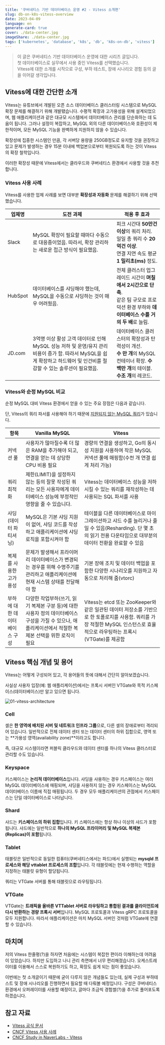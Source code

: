 ```yaml
---
title: '쿠버네티스 기반 데이터베이스 운영 #2 - Vitess 소개편'
slug: db-on-k8s-vitess-overview
date: 2023-04-09
language: en
generate-card: true
cover: ./data-center.jpg
imageShare: ./data-center.jpg
tags: ['kubernetes', 'database', 'k8s', 'db', 'k8s-on-db', 'vitess']
---
```


> 이 글은 쿠버네티스 기반 데이터베이스 운영에 대한 시리즈 글입니다.  
> 첫 데이터베이스로 실무에서 사용 중인 Vitess를 선택했습니다.  
> Vitess에 대한 소개를 시작으로 구성, 부하 테스트, 장애 시나리오 경험 등의 글을 이어갈 생각입니다.

## Vitess에 대한 간단한 소개

Vitess는 유튜브에서 개발된 오픈 소스 데이터베이스 클러스터링 시스템으로 MySQL 확장 문제를 해결하기 위해 개발됐습니다. 수평적 확장과 고가용성을 위해 설계되었으며, 웹 애플리케이션과 같은 대규모 시스템에서 데이터베이스 관리를 단순화하는 데 도움이 됩니다. 그러나 설정이 복잡하고, MySQL 외의 다른 데이터베이스와 호환성이 제한적이며, 모든 MySQL 기능을 완벽하게 지원하지 않을 수 있습니다.

확장성에 집중한 시스템인 만큼, 각 서버당 용량을 250GB정도로 유지할 것을 권장하고 있고 문제가 발생하는 경우 15분 이내에 백업본으로부터 복원되도록 하는 것이 Vitess의 확장 철학입니다.

이러한 확장성 때문에 Vitess에서는 클라우드와 쿠버네티스 환경에서 사용할 것을 추천합니다.

### Vitess 사용 사례

Vitess를 사용한 업체 사례를 보면 대부분 **확장성과 자동화** 문제를 해결하기 위해 선택했습니다.

| 업체명  | 도전 과제                                                                                                                                                                | 적용 후 효과                                                                                                                                    |
| ------- | ------------------------------------------------------------------------------------------------------------------------------------------------------------------------ | ----------------------------------------------------------------------------------------------------------------------------------------------- |
| Slack   | MySQL 확장이 필요할 때마다 수동으로 대응중이었음. 따라서, 확장 관리하는 새로운 접근 방식이 필요했음.                                                                     | 피크 시간대 **50만건 이상**의 쿼리 처리. <br/>일일 총 쿼리 수 **20억건 이상**. <br/> 연결 지연 속도 평균 **1 밀리초(ms)** 정도.                 |
| HubSpot | 데이터베이스를 샤딩해야 했는데, MySQL을 수동으로 샤딩하는 것이 매우 어려웠음.                                                                                            | 전체 클러스터 업그레이드 시간이 **며칠에서 2시간으로 단축**. <br/> 같은 팀 규모로 프로덕션 환경 부하와 **데이터베이스 수를 거의 두 배**로 늘림. |
| JD.com  | 3억명 이상 활성 고객 데이터로 인해 MySQL 성능 저하 및 운영/유지 관리 비용이 증가 함. 따라서 MySQL을 쉽게 확장하고 하드웨어 및 인건비를 절감할 수 있는 솔루션이 필요했음. | 데이터베이스 클러스터의 확장성과 탄력성이 개선. <br/> **수 만 개**의 MySQL 컨테이너 확장. **수 백만 개**의 테이블. **수조 개**의 레코드.        |

### Vitess와 순정 MySQL 비교

순정 MySQL 대비 Vitess 환경에서 얻을 수 있는 주요 장점은 다음과 같습니다.

단, Vitess의 쿼리 파서를 사용해야 하기 때문에 [지원되지 않는 MySQL 쿼리](https://github.com/vitessio/vitess/blob/main/go/vt/vtgate/planbuilder/testdata/unsupported_cases.json)가 있습니다.

| 항목                          | Vanilla MySQL                                                                                                                                            | Vitess                                                                                                                                                                      |
| ----------------------------- | -------------------------------------------------------------------------------------------------------------------------------------------------------- | --------------------------------------------------------------------------------------------------------------------------------------------------------------------------- |
| 커넥션 풀                     | 사용자가 많아질수록 더 많은 RAM을 추가해야 되고, 연결을 얻는 데 상당한 CPU 비용 필요                                                                     | 경량의 연결을 생성하고, Go의 동시성 지원을 사용하여 작은 MySQL 커넥션 풀에 매핑함(수천 개 연결 쉽게 처리 가능)                                                              |
| 쿼리 최적화                   | 제한(LIMIT)을 설정하지 않는 등의 잘못 작성된 쿼리는 모든 사용자에게 데이터베이스 성능에 부정적인 영향을 줄 수 있습니다.                                  | Vitess는 데이터베이스 성능을 저하시킬 수 있는 쿼리를 재작성하는 데 사용되는 SQL 파서를 사용                                                                                 |
| 샤딩 (데이터 파티셔닝)        | MySQL은 기본 샤딩 지원이 없어, 샤딩 코드를 작성하고 애플리케이션에 샤딩 로직을 포함시켜야 함                                                             | 테이블을 다른 데이터베이스로 마이그레이션하고 샤드 수를 늘리거나 줄일 수 있음(Resharding). 단 몇 초의 읽기 전용 다운타임으로 대부분의 데이터 전환을 완료할 수 있음          |
| 복제를 사용한 고가용성        | 문제가 발생해서 프라이머리 데이터베이스가 변경되는 경우를 위해 수명주기를 관리하고 애플리케이션에 현재 시스템 상태를 전달해야 함                         | 기본 장애 조치 및 데이터 백업을 포함한 다양한 시나리오를 지원하고 자동으로 처리해 줌(vtorc)                                                                                 |
| 부하에 대한 데이터베이스 구성 | 다양한 작업부하(쓰기, 읽기 복제본 구분 등)에 대한 사용자 정의 데이터베이스 구성을 가질 수 있으나, 애플리케이션에서 적절한 복제본 선택을 위한 로직이 필요 | Vitess는 etcd 또는 ZooKeeper와 같은 일관된 데이터 저장소를 기반으로 한 토폴로지를 사용함. 쿼리를 가장 적절한 MySQL 인스턴스로 효율적으로 라우팅하는 프록시(VTGate)를 제공함 |

## Vitess 핵심 개념 및 용어

Vitess는 어떻게 구성되어 있고, 각 용어들의 뜻에 대해서 간단히 알아보겠습니다.

사실상 사용자 입장(예: 웹 애플리케이션)에서는 프록시 서버인 VTGate와 목적 키스페이스(데이터베이스)만 알고 있으면 됩니다.

![01-vitess-architecture](./01-vitess-architecture.png)

### Cell

셀은 **한 영역에 배치된 서버 및 네트워크 인프라 그룹**으로, 다른 셀의 장애로부터 격리되어 있습니다. 일반적으로 전체 데이터 센터 또는 데이터 센터의 하위 집합으로, 영역 또는 **가용성 영역(availability zone)**이라고도 합니다.

즉, 대규모 시스템이라면 퍼블릭 클라우드와 데이터 센터를 하나의 Vitess 클러스터로 관리할 수도 있습니다.

### Keyspace

키스페이스는 **논리적 데이터베이스**입니다. 샤딩을 사용하는 경우 키스페이스는 여러 MySQL 데이터베이스에 매핑되며, 샤딩을 사용하지 않는 경우 키스페이스는 MySQL 데이터베이스 이름에 직접 매핑됩니다. 두 경우 모두 애플리케이션의 관점에서 키스페이스는 단일 데이터베이스로 나타납니다.

### Shard

샤드는 **키스페이스의 하위 집합**입니다. 키 스페이스에는 항상 하나 이상의 샤드가 포함됩니다. 샤드에는 일반적으로 **하나의 MySQL 프라이머리 및 MySQL 복제본(Replicas)이 포함**됩니다.

### Tablet

태블릿은 일반적으로 동일한 컴퓨터(쿠버네티스에서는 파드)에서 실행되는 **mysqld 프로세스와 해당 vttablet 프로세스의 조합**입니다. 각 태블릿에는 현재 수행하는 역할을 지정하는 태블릿 유형이 할당됩니다.

쿼리는 VTGate 서버를 통해 태블릿으로 라우팅됩니다.

### VTGate

VTGate는 **트래픽을 올바른 VTTablet 서버로 라우팅하고 통합된 결과를 클라이언트에 다시 반환하는 경량 프록시 서버**입니다. MySQL 프로토콜과 Vitess gRPC 프로토콜을 모두 지원합니다. 따라서 애플리케이션은 마치 MySQL 서버인 것처럼 VTGate에 연결할 수 있습니다.

## 마치며

저의 Vitess 한줄평(?)을 하자면 처음에는 시스템이 복잡한 편이라 이해하는데 어려움이 있었습니다. 하지만 도입하고 나니 관리 측면에서 너무 편리해졌습니다. 오케스트레이터를 이용해서 스스로 복원하기도 하고, 확장도 쉽게 되는 점이 좋았습니다.

이번에는 첫 소개글이기 때문에 굳이 다루지 않은 개념들도 있는데, 실제 구성과 부하테스트 및 장애 시나리오를 진행하면서 필요할 때 다뤄볼 예정입니다. 구성은 쿠버네티스 환경에서 오퍼레이터를 사용할 예정이고, 글마다 조금씩 경험썰(?)을 추가로 풀어포도록 하겠습니다.

## 참고 자료

- [Vitess 공식 문서](https://vitess.io/docs/15.0/)
- [CNCF Vitess 사용 사례](https://www.cncf.io/case-studies/?_sft_lf-project=vitess)
- [CNCF Study in NaverLabs - Vitess](https://medium.com/@goinhacker/vitess-e423634ff978)
